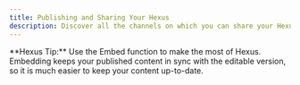 ```yaml
---
title: Publishing and Sharing Your Hexus
description: Discover all the channels on which you can share your Hexus and engage customers.
---
```


<Tip>
  **Hexus Tip:** Use the Embed function to make the most of Hexus. Embedding keeps your published content in sync with the editable version, so it is much easier to keep your content up-to-date.
</Tip>